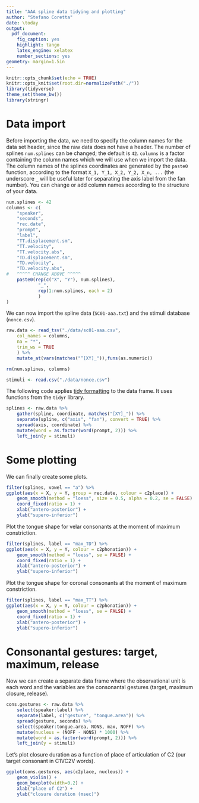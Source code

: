 ```yaml
---
title: "AAA spline data tidying and plotting"
author: "Stefano Coretta"
date: \today
output:
  pdf_document:
    fig_caption: yes
    highlight: tango
    latex_engine: xelatex
    number_sections: yes
geometry: margin=1.5in
---
```


```r
knitr::opts_chunk$set(echo = TRUE)
knitr::opts_knit$set(root.dir=normalizePath("./"))
library(tidyverse)
theme_set(theme_bw())
library(stringr)
```

# Data import

Before importing the data, we need to specify the column names for the data set header, since the raw data does not have a header. The number of splines `num.splines` can be changed; the default is `42`. `columns` is a factor containing the column names which we will use when we import the data. The column names of the splines coordinates are generated by the `paste0` function, according to the format `X_1, Y_1, X_2, Y_2, X_n, ...` (the underscore `_` will be useful later for separating the axis label from the fan number). You can change or add column names according to the structure of your data.

```r
num.splines <- 42
columns <- c(
    "speaker",
    "seconds",
    "rec.date",
    "prompt",
    "label",
    "TT.displacement.sm",
    "TT.velocity",
    "TT.velocity.abs",
    "TD.displacement.sm",
    "TD.velocity",
    "TD.velocity.abs",
#   ^^^^^ CHANGE ABOVE ^^^^^
    paste0(rep(c("X", "Y"), num.splines),
            "_",
            rep(1:num.splines, each = 2)
            )
)
```

We can now import the spline data (`SC01-aaa.txt`) and the stimuli database (`nonce.csv`).

```r
raw.data <- read_tsv("./data/sc01-aaa.csv",
    col_names = columns,
    na = "*",
    trim_ws = TRUE
    ) %>%
    mutate_at(vars(matches("^[XY]_")),funs(as.numeric))

rm(num.splines, columns)

stimuli <- read.csv("./data/nonce.csv")
```

The following code applies [tidy formatting] to the data frame. It uses functions from the `tidyr` library.

```r
splines <- raw.data %>%
    gather(spline, coordinate, matches("[XY]_")) %>%
    separate(spline, c("axis", "fan"), convert = TRUE) %>%
    spread(axis, coordinate) %>%
    mutate(word = as.factor(word(prompt, 2))) %>%
    left_join(y = stimuli)
```

# Some plotting

We can finally create some plots.

```r
filter(splines, vowel == "a") %>%
ggplot(aes(x = X, y = Y, group = rec.date, colour = c2place)) +
    geom_smooth(method = "loess", size = 0.5, alpha = 0.2, se = FALSE) +
    coord_fixed(ratio = 1) +
    xlab("antero-posterior") +
    ylab("supero-inferior")
```

Plot the tongue shape for velar consonants at the moment of maximum constriction.

```r
filter(splines, label == "max_TD") %>%
ggplot(aes(x = X, y = Y, colour = c2phonation)) +
    geom_smooth(method = "loess", se = FALSE) +
    coord_fixed(ratio = 1) +
    xlab("antero-posterior") +
    ylab("supero-inferior")
```

Plot the tongue shape for coronal consonants at the moment of maximum constriction.

```r
filter(splines, label == "max_TT") %>%
ggplot(aes(x = X, y = Y, colour = c2phonation)) +
    geom_smooth(method = "loess", se = FALSE) +
    coord_fixed(ratio = 1) +
    xlab("antero-posterior") +
    ylab("supero-inferior")
```


# Consonantal gestures: target, maximum, release

Now we can create a separate data frame where the observational unit is each word and the variables are the consonantal gestures (target, maximum closure, release).

```r
cons.gestures <- raw.data %>%
    select(speaker:label) %>%
    separate(label, c("gesture", "tongue.area")) %>%
    spread(gesture, seconds) %>%
    select(speaker:tongue.area, NONS, max, NOFF) %>%
    mutate(nucleus = (NOFF - NONS) * 1000) %>%
    mutate(word = as.factor(word(prompt, 2))) %>%
    left_join(y = stimuli)
```

Let's plot closure duration as a function of place of articulation of C2 (our target consonant in C1VC2V words).

```r
ggplot(cons.gestures, aes(c2place, nucleus)) +
    geom_violin() +
    geom_boxplot(width=0.2) +
    xlab("place of C2") +
    ylab("closure duration (msec)")
```




[tidy formatting]: http://vita.had.co.nz/papers/tidy-data.html
